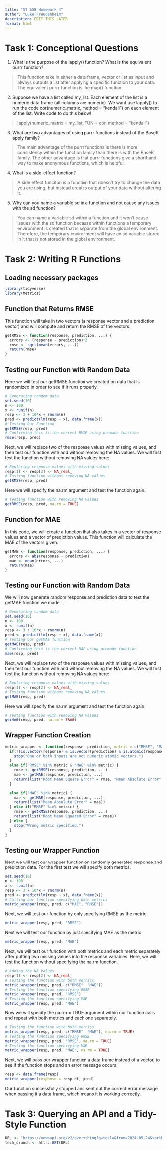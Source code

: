 ```yaml
---
title: "ST 558 Homework 4"
author: "Luke Freudenheim"
description: EDIT THIS LATER
format: html
---
```


# Task 1: Conceptional Questions

1. What is the purpose of the lapply() function? What is the equivalent purrr function?

> This function take in either a data frame, vector or list as input and always outputs a list after applying a specific function to your data. The equivalent purrr function is the map() function.

2. Suppose we have a list called my_list. Each element of the list is a numeric data frame (all columns
are numeric). We want use lapply() to run the code cor(numeric_matrix, method = "kendall")
on each element of the list. Write code to do this below!

> lapply(numeric_matrix = my_list, FUN = cor, method = "kendall")

3. What are two advantages of using purrr functions instead of the BaseR apply family?

> The main advantage of the purrr functions is there is more consistency within the function family than there is with the BaseR family. The other advantage is that purrr functions give a shorthand way to make anonymous functions, which is helpful.

4. What is a side-effect function?

> A side effect funciton is a function that doesn't try to change the data you are using, but instead creates output of your data without altering it.

5. Why can you name a variable sd in a function and not cause any issues with the sd function?

> You can name a variable sd within a function and it won't cause issues with the sd function because within functions a temporary environment is created that is separate from the global environment. Therefore, the temporary environment will have an sd variable stored in it that is not stored in the global environment.

# Task 2: Writing R Functions

## Loading necessary packages

```r
library(tidyverse)
library(Metrics)
```


## Function that Returns RMSE

This function will take in two vectors (a response vector and a prediction vector) and will compute and return the RMSE of the vectors.

```r
getRMSE <- function(response, prediction, ...) {
  errors <- (response - prediction)^2
  rmse <- sqrt(mean(errors, ...))
  return(rmse)
}
```

## Testing our Function with Random Data

Here we will test our getRMSE function we created on data that is randomized in order to see if it runs properly.

```r
# Generating random data
set.seed(10)
n <- 100
x <- runif(n)
resp <- 3 + 10*x + rnorm(n)
pred <- predict(lm(resp ~ x), data.frame(x))
# Testing Our Function
getRMSE(resp, pred)
# Confirming this is the correct RMSE using premade function
rmse(resp, pred)
```

Next, we will replace two of the response values with missing values, and then test our function with and without removing the NA values. We will first test the function without removing NA values here:

```r
# Replacing response values with missing values
resp[1] <- resp[2] <- NA_real_
# Testing function without removing NA values
getRMSE(resp, pred)
```

Here we will specify the na.rm argument and test the function again:

```r
# Testing function with removing NA values
getRMSE(resp, pred, na.rm = TRUE)
```

## Function for MAE

In this code, we will create a function that also takes in a vector of response values and a vector of prediction values. This function will calculate the MAE of the vectors given.

```r
getMAE <- function(response, prediction, ...) {
  errors <- abs(response - prediction)
  mae <- mean(errors, ...)
  return(mae)
}
```

## Testing our Function with Random Data

We will now generate random response and prediction data to test the getMAE function we made.

```r
# Generating random data
set.seed(10)
n <- 100
x <- runif(n)
resp <- 3 + 10*x + rnorm(n)
pred <- predict(lm(resp ~ x), data.frame(x))
# Testing our getMAE function
getMAE(resp, pred)
# Confirming this is the correct MAE using premade function
mae(resp, pred)
```

Next, we will replace two of the response values with missing values, and then test our function with and without removing the NA values. We will first test the function without removing NA values here:

```r
# Replacing response values with missing values
resp[1] <- resp[2] <- NA_real_
# Testing function without removing NA values
getMAE(resp, pred)
```

Here we will specify the na.rm argument and test the function again:

```r
# Testing function with removing NA values
getMAE(resp, pred, na.rm = TRUE)
```

## Wrapper Function Creation

```r
metric_wrapper <- function(response, prediction, metric = c("RMSE", "MAE"), ...) {
  if(!(is.vector(response) & is.vector(prediction) & is.atomic(response) & is.atomic(prediction) & is.numeric(response) & is.numeric(prediction))) {
    stop("One or both inputs are not numeric atomic vectors.")
  }
  else if("RMSE" %in% metric & "MAE" %in% metric) {
    rmse <- getRMSE(response, prediction, ...)
    mae <- getMAE(response, prediction, ...)
    return(list("Root Mean Square Error" = rmse, "Mean Absolute Error" = mae))
  }

  else if("MAE" %in% metric) {
    mae <- getMAE(response, prediction, ...)
    return(list("Mean Absolute Error" = mae))
  } else if("RMSE" %in% metric) {
    rmse <- getRMSE(response, prediction, ...)
    return(list("Root Mean Squared Error" = rmse))
  } else {
    stop("Wrong metric specified.")
  }
}
```

## Testing our Wrapper Function

Next we will test our wrapper function on randomly generated response and prediction data. For the first test we will specify both metrics.

```r
set.seed(10)
n <- 100
x <- runif(n)
resp <- 3 + 10*x + rnorm(n)
pred <- predict(lm(resp ~ x), data.frame(x))
# Calling our function specifying both metrics
metric_wrapper(resp, pred, c("MAE", "RMSE"))
```

Next, we will test our function by only specifying RMSE as the metric.

```r
metric_wrapper(resp, pred, "RMSE")
```

Next we will test our function by just specifying MAE as the metric.

```r
metric_wrapper(resp, pred, "MAE")
```

Next, we will test our function with both metrics and each metric separately after putting two missing values into the response variables. Here, we will test the function without specifying the na.rm function.

```r
# Adding the NA Values
resp[1] <- resp[2] <- NA_real_
# Testing the function with both metrics
metric_wrapper(resp, pred, c("RMSE", "MAE"))
# Testing the function specifying RMSE
metric_wrapper(resp, pred, "RMSE")
# Testing the function specifying MAE
metric_wrapper(resp, pred, "MAE")
```

Now we will specify the na.rm = TRUE argument within our function calls and repeat with both metrics and each one separately.

```r
# Testing the function with both metrics
metric_wrapper(resp, pred, c("RMSE", "MAE"), na.rm = TRUE)
# Testing the function specifying RMSE
metric_wrapper(resp, pred, "RMSE", na.rm = TRUE)
# Testing the function specifying MAE
metric_wrapper(resp, pred, "MAE", na.rm = TRUE)
```

Next, we will pass our wrapper function a data frame instead of a vector, to see if the function stops and an error message occurs.

```r
resp <- data.frame(resp)
metric_wrapper(response = resp_df, pred)
```

Our function successfully stopped and sent out the correct error message when passing it a data frame, which means it is working correctly.


# Task 3: Querying an API and a Tidy-Style Function

```r
URL <- "https://newsapi.org/v2/everything?q=tesla&from=2024-05-24&sortBy=publishedAt&apiKey=e04b926ae2dc4c96a39f4d4011adf87a"
tech_crunch <- httr::GET(URL)

```

